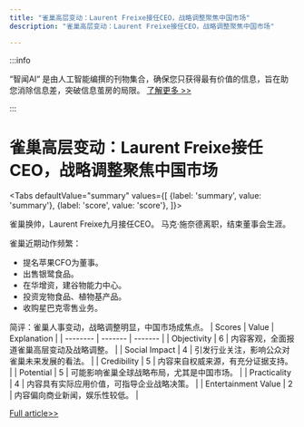 ```yaml
---
title: "雀巢高层变动：Laurent Freixe接任CEO，战略调整聚焦中国市场"
description: "雀巢高层变动：Laurent Freixe接任CEO，战略调整聚焦中国市场"

---
```



:::info

“智闻AI“ 是由人工智能编撰的刊物集合，确保您只获得最有价值的信息，旨在助您消除信息差，突破信息茧房的局限。  [了解更多 >>](/)

:::

# 雀巢高层变动：Laurent Freixe接任CEO，战略调整聚焦中国市场


<Tabs
	defaultValue="summary"
	values={[
	{label: 'summary', value: 'summary'},
	{label: 'score', value: 'score'},
]}>
<TabItem value="summary">


雀巢换帅，Laurent Freixe九月接任CEO。
马克·施奈德离职，结束董事会生涯。

雀巢近期动作频繁：
- 提名苹果CFO为董事。
- 出售银鹭食品。
- 在华增资，建谷物能力中心。
- 投资宠物食品、植物基产品。
- 收购星巴克零售业务。

简评：雀巢人事变动，战略调整明显，中国市场成焦点。
</TabItem>
<TabItem value="score">
	| Scores     | Value   | Explanation |
	| -------- | ------- | ------- |
	| Objectivity  | 6    | 内容客观，全面报道雀巢高层变动及战略调整。    |
	| Social Impact | 4     | 引发行业关注，影响公众对雀巢未来发展的看法。    |
	| Credibility    | 5    | 内容来自权威来源，有充分证据支持。    |
	| Potential    | 5    | 可能影响雀巢全球战略布局，尤其是中国市场。    |
	| Practicality    | 4    | 内容具有实际应用价值，可指导企业战略决策。    |
	| Entertainment Value    | 2    | 内容偏向商业新闻，娱乐性较低。    |
</TabItem>
</Tabs>

[Full article>>](https://readhub.cn/topic/8cGZ8qrCMnZ)
